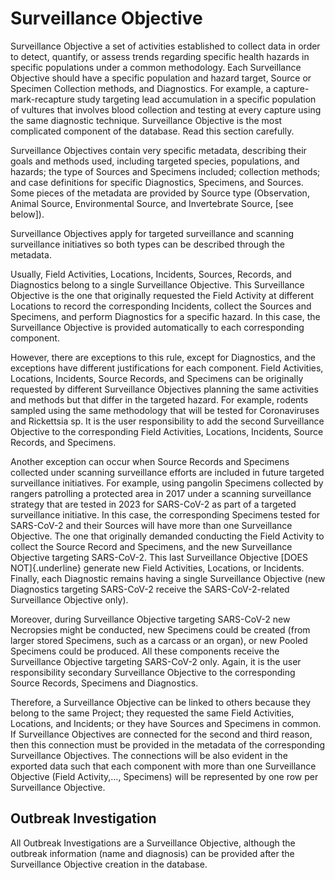 # Surveillance Objective

Surveillance Objective a set of activities established to collect data in order to detect, quantify, or assess trends regarding specific health hazards in specific populations under a common methodology. Each Surveillance Objective should have a specific population and hazard target, Source or Specimen Collection methods, and Diagnostics. For example, a capture-mark-recapture study targeting lead accumulation in a specific population of vultures that involves blood collection and testing at every capture using the same diagnostic technique. Surveillance Objective is the most complicated component of the database. Read this section carefully.

Surveillance Objectives contain very specific metadata, describing their goals and methods used, including targeted species, populations, and hazards; the type of Sources and Specimens included; collection methods; and case definitions for specific Diagnostics, Specimens, and Sources. Some pieces of the metadata are provided by Source type (Observation, Animal Source, Environmental Source, and Invertebrate Source, \[see below\]).

Surveillance Objectives apply for targeted surveillance and scanning surveillance initiatives so both types can be described through the metadata.

Usually, Field Activities, Locations, Incidents, Sources, Records, and Diagnostics belong to a single Surveillance Objective. This Surveillance Objective is the one that originally requested the Field Activity at different Locations to record the corresponding Incidents, collect the Sources and Specimens, and perform Diagnostics for a specific hazard. In this case, the Surveillance Objective is provided automatically to each corresponding component.

However, there are exceptions to this rule, except for Diagnostics, and the exceptions have different justifications for each component. Field Activities, Locations, Incidents, Source Records, and Specimens can be originally requested by different Surveillance Objectives planning the same activities and methods but that differ in the targeted hazard. For example, rodents sampled using the same methodology that will be tested for Coronaviruses and Rickettsia sp. It is the user responsibility to add the second Surveillance Objective to the corresponding Field Activities, Locations, Incidents, Source Records, and Specimens.

Another exception can occur when Source Records and Specimens collected under scanning surveillance efforts are included in future targeted surveillance initiatives. For example, using pangolin Specimens collected by rangers patrolling a protected area in 2017 under a scanning surveillance strategy that are tested in 2023 for SARS-CoV-2 as part of a targeted surveillance initiative. In this case, the corresponding Specimens tested for SARS-CoV-2 and their Sources will have more than one Surveillance Objective. The one that originally demanded conducting the Field Activity to collect the Source Record and Specimens, and the new Surveillance Objective targeting SARS-CoV-2. This last Surveillance Objective \[DOES NOT\]{.underline} generate new Field Activities, Locations, or Incidents. Finally, each Diagnostic remains having a single Surveillance Objective (new Diagnostics targeting SARS-CoV-2 receive the SARS-CoV-2-related Surveillance Objective only).

Moreover, during Surveillance Objective targeting SARS-CoV-2 new Necropsies might be conducted, new Specimens could be created (from larger stored Specimens, such as a carcass or an organ), or new Pooled Specimens could be produced. All these components receive the Surveillance Objective targeting SARS-CoV-2 only. Again, it is the user responsibility secondary Surveillance Objective to the corresponding Source Records, Specimens and Diagnostics.

Therefore, a Surveillance Objective can be linked to others because they belong to the same Project; they requested the same Field Activities, Locations, and Incidents; or they have Sources and Specimens in common. If Surveillance Objectives are connected for the second and third reason, then this connection must be provided in the metadata of the corresponding Surveillance Objectives. The connections will be also evident in the exported data such that each component with more than one Surveillance Objective (Field Activity,..., Specimens) will be represented by one row per Surveillance Objective.

## Outbreak Investigation

All Outbreak Investigations are a Surveillance Objective, although the outbreak information (name and diagnosis) can be provided after the Surveillance Objective creation in the database.
